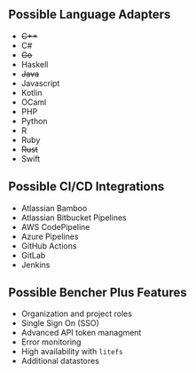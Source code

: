 ## Possible Language Adapters

- ~~C++~~
- C#
- ~~Go~~
- Haskell
- ~~Java~~
- Javascript
- Kotlin
- OCaml
- PHP
- Python
- R
- Ruby
- ~~Rust~~
- Swift

## Possible CI/CD Integrations

- Atlassian Bamboo
- Atlassian Bitbucket Pipelines
- AWS CodePipeline
- Azure Pipelines
- GitHub Actions
- GitLab
- Jenkins

## Possible Bencher Plus Features

- Organization and project roles
- Single Sign On (SSO)
- Advanced API token managment
- Error monitoring
- High availability with `litefs`
- Additional datastores
